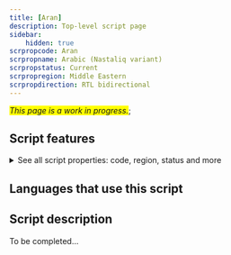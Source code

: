 ```yaml
---
title: [Aran]
description: Top-level script page
sidebar:
    hidden: true
scrpropcode: Aran
scrpropname: Arabic (Nastaliq variant)
scrpropstatus: Current
scrpropregion: Middle Eastern
scrpropdirection: RTL bidirectional
---
```


<span style='background-color:yellow'>_This page is a work in progress._</span>;


## Script features

<details>
<summary> See all script properties: code, region, status and more</summary>
<ScriptInfo />
</details>

## Languages that use this script

<WsList script='Aran' wsMax='5' />

## Script description

To be completed...

